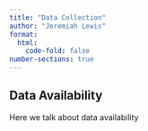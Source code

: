 ```yaml
---
title: "Data Collection"
author: "Jeremiah Lewis"
format:
  html:
    code-fold: false
number-sections: true
---
```


## Data Availability {#sec-data-availability}

Here we talk about data availability

